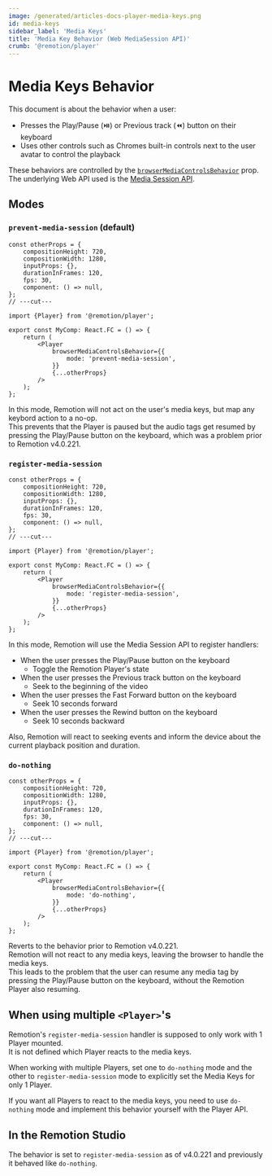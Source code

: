 ```yaml
---
image: /generated/articles-docs-player-media-keys.png
id: media-keys
sidebar_label: 'Media Keys'
title: 'Media Key Behavior (Web MediaSession API)'
crumb: '@remotion/player'
---
```


# Media Keys Behavior<AvailableFrom v="4.0.221" />

This document is about the behavior when a user:

- Presses the Play/Pause (⏯️) or Previous track (⏪) button on their keyboard
- Uses other controls such as Chromes built-in controls next to the user avatar to control the playback

These behaviors are controlled by the [`browserMediaControlsBehavior`](/docs/player/player#browsermediacontrolsbehavior) prop.  
The underlying Web API used is the [Media Session API](https://developer.mozilla.org/en-US/docs/Web/API/Media_Session_API).

## Modes

### `prevent-media-session` (default)

```tsx twoslash
const otherProps = {
	compositionHeight: 720,
	compositionWidth: 1280,
	inputProps: {},
	durationInFrames: 120,
	fps: 30,
	component: () => null,
};
// ---cut---

import {Player} from '@remotion/player';

export const MyComp: React.FC = () => {
	return (
		<Player
			browserMediaControlsBehavior={{
				mode: 'prevent-media-session',
			}}
			{...otherProps}
		/>
	);
};
```

In this mode, Remotion will not act on the user's media keys, but map any keybord action to a no-op.  
This prevents that the Player is paused but the audio tags get resumed by pressing the Play/Pause button on the keyboard, which was a problem prior to Remotion v4.0.221.

### `register-media-session`

```tsx twoslash
const otherProps = {
	compositionHeight: 720,
	compositionWidth: 1280,
	inputProps: {},
	durationInFrames: 120,
	fps: 30,
	component: () => null,
};
// ---cut---

import {Player} from '@remotion/player';

export const MyComp: React.FC = () => {
	return (
		<Player
			browserMediaControlsBehavior={{
				mode: 'register-media-session',
			}}
			{...otherProps}
		/>
	);
};
```

In this mode, Remotion will use the Media Session API to register handlers:

- When the user presses the Play/Pause button on the keyboard
  - Toggle the Remotion Player's state
- When the user presses the Previous track button on the keyboard
  - Seek to the beginning of the video
- When the user presses the Fast Forward button on the keyboard
  - Seek 10 seconds forward
- When the user presses the Rewind button on the keyboard
  - Seek 10 seconds backward

Also, Remotion will react to seeking events and inform the device about the current playback position and duration.

### `do-nothing`

```tsx twoslash
const otherProps = {
	compositionHeight: 720,
	compositionWidth: 1280,
	inputProps: {},
	durationInFrames: 120,
	fps: 30,
	component: () => null,
};
// ---cut---

import {Player} from '@remotion/player';

export const MyComp: React.FC = () => {
	return (
		<Player
			browserMediaControlsBehavior={{
				mode: 'do-nothing',
			}}
			{...otherProps}
		/>
	);
};
```

Reverts to the behavior prior to Remotion v4.0.221.  
Remotion will not react to any media keys, leaving the browser to handle the media keys.  
This leads to the problem that the user can resume any media tag by pressing the Play/Pause button on the keyboard, without the Remotion Player also resuming.

## When using multiple `<Player>`'s

Remotion's `register-media-session` handler is supposed to only work with 1 Player mounted.  
It is not defined which Player reacts to the media keys.

When working with multiple Players, set one to `do-nothing` mode and the other to `register-media-session` mode to explicitly set the Media Keys for only 1 Player.

If you want all Players to react to the media keys, you need to use `do-nothing` mode and implement this behavior yourself with the Player API.

## In the Remotion Studio

The behavior is set to `register-media-session` as of v4.0.221 and previously it behaved like `do-nothing`.

